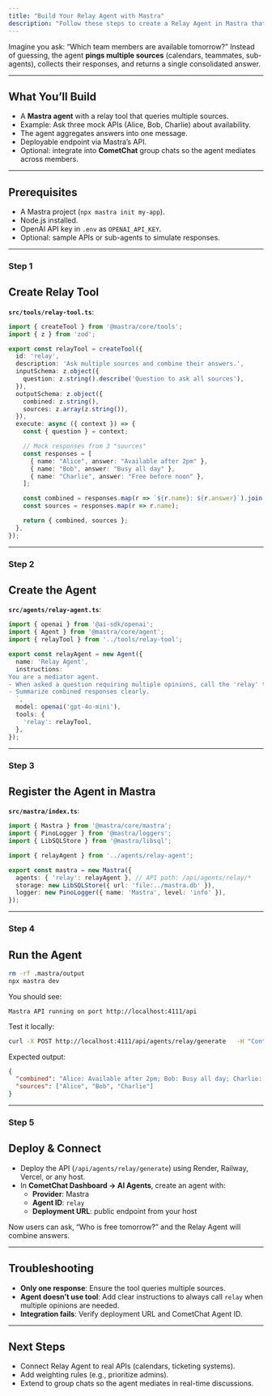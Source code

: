 ```yaml
---
title: "Build Your Relay Agent with Mastra"
description: "Follow these steps to create a Relay Agent in Mastra that can query multiple people, agents, or systems, and return a consolidated answer."
---
```


Imagine you ask: “Which team members are available tomorrow?” Instead of guessing, the agent **pings multiple sources** (calendars, teammates, sub-agents), collects their responses, and returns a single consolidated answer.

***

## What You’ll Build

* A **Mastra agent** with a relay tool that queries multiple sources.  
* Example: Ask three mock APIs (Alice, Bob, Charlie) about availability.  
* The agent aggregates answers into one message.  
* Deployable endpoint via Mastra’s API.  
* Optional: integrate into **CometChat** group chats so the agent mediates across members.  

***

## Prerequisites

* A Mastra project (`npx mastra init my-app`).  
* Node.js installed.  
* OpenAI API key in `.env` as `OPENAI_API_KEY`.  
* Optional: sample APIs or sub-agents to simulate responses.  

***

<h3 className="text-2xl font-semibold mb-6 mt-8">
  <span className="inline-flex items-center px-4 py-1.5 rounded-full bg-emerald-100 text-emerald-700 dark:bg-emerald-900/30 dark:text-emerald-300 uppercase tracking-wide text-sm">Step 1</span>
</h3>

## Create Relay Tool

**`src/tools/relay-tool.ts`**:

```ts
import { createTool } from '@mastra/core/tools';
import { z } from 'zod';

export const relayTool = createTool({
  id: 'relay',
  description: 'Ask multiple sources and combine their answers.',
  inputSchema: z.object({
    question: z.string().describe('Question to ask all sources'),
  }),
  outputSchema: z.object({
    combined: z.string(),
    sources: z.array(z.string()),
  }),
  execute: async ({ context }) => {
    const { question } = context;

    // Mock responses from 3 "sources"
    const responses = [
      { name: "Alice", answer: "Available after 2pm" },
      { name: "Bob", answer: "Busy all day" },
      { name: "Charlie", answer: "Free before noon" },
    ];

    const combined = responses.map(r => `${r.name}: ${r.answer}`).join("; ");
    const sources = responses.map(r => r.name);

    return { combined, sources };
  },
});
```

***

<h3 className="text-2xl font-semibold mb-6 mt-8">
  <span className="inline-flex items-center px-4 py-1.5 rounded-full bg-emerald-100 text-emerald-700 dark:bg-emerald-900/30 dark:text-emerald-300 uppercase tracking-wide text-sm">Step 2</span>
</h3>

## Create the Agent

**`src/agents/relay-agent.ts`**:

```ts
import { openai } from '@ai-sdk/openai';
import { Agent } from '@mastra/core/agent';
import { relayTool } from '../tools/relay-tool';

export const relayAgent = new Agent({
  name: 'Relay Agent',
  instructions: `
You are a mediator agent. 
- When asked a question requiring multiple opinions, call the 'relay' tool.
- Summarize combined responses clearly.
  `,
  model: openai('gpt-4o-mini'),
  tools: {
    'relay': relayTool,
  },
});
```

***

<h3 className="text-2xl font-semibold mb-6 mt-8">
  <span className="inline-flex items-center px-4 py-1.5 rounded-full bg-emerald-100 text-emerald-700 dark:bg-emerald-900/30 dark:text-emerald-300 uppercase tracking-wide text-sm">Step 3</span>
</h3>

## Register the Agent in Mastra

**`src/mastra/index.ts`**:

```ts
import { Mastra } from '@mastra/core/mastra';
import { PinoLogger } from '@mastra/loggers';
import { LibSQLStore } from '@mastra/libsql';

import { relayAgent } from '../agents/relay-agent';

export const mastra = new Mastra({
  agents: { 'relay': relayAgent }, // API path: /api/agents/relay/*
  storage: new LibSQLStore({ url: 'file:../mastra.db' }),
  logger: new PinoLogger({ name: 'Mastra', level: 'info' }),
});
```

***

<h3 className="text-2xl font-semibold mb-6 mt-8">
  <span className="inline-flex items-center px-4 py-1.5 rounded-full bg-emerald-100 text-emerald-700 dark:bg-emerald-900/30 dark:text-emerald-300 uppercase tracking-wide text-sm">Step 4</span>
</h3>

## Run the Agent

```bash
rm -rf .mastra/output
npx mastra dev
```

You should see:

```
Mastra API running on port http://localhost:4111/api
```

Test it locally:

```bash
curl -X POST http://localhost:4111/api/agents/relay/generate   -H "Content-Type: application/json"   -d '{"messages":[{"role":"user","content":"Who is available tomorrow?"}]}'
```

Expected output:

```json
{
  "combined": "Alice: Available after 2pm; Bob: Busy all day; Charlie: Free before noon",
  "sources": ["Alice", "Bob", "Charlie"]
}
```

***

<h3 className="text-2xl font-semibold mb-6 mt-8">
  <span className="inline-flex items-center px-4 py-1.5 rounded-full bg-emerald-100 text-emerald-700 dark:bg-emerald-900/30 dark:text-emerald-300 uppercase tracking-wide text-sm">Step 5</span>
</h3>

## Deploy & Connect

* Deploy the API (`/api/agents/relay/generate`) using Render, Railway, Vercel, or any host.  
* In **CometChat Dashboard → AI Agents**, create an agent with:  
  * **Provider**: Mastra  
  * **Agent ID**: `relay`  
  * **Deployment URL**: public endpoint from your host  

Now users can ask, “Who is free tomorrow?” and the Relay Agent will combine answers.

***

## Troubleshooting

* **Only one response**: Ensure the tool queries multiple sources.  
* **Agent doesn’t use tool**: Add clear instructions to always call `relay` when multiple opinions are needed.  
* **Integration fails**: Verify deployment URL and CometChat Agent ID.  

***

## Next Steps

* Connect Relay Agent to real APIs (calendars, ticketing systems).  
* Add weighting rules (e.g., prioritize admins).  
* Extend to group chats so the agent mediates in real-time discussions.  
